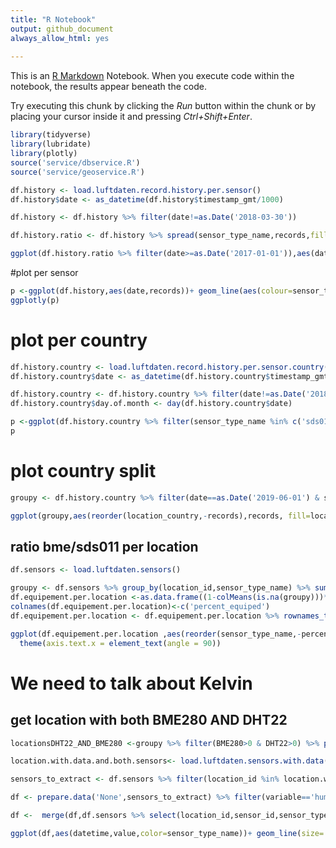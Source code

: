 ```yaml
---
title: "R Notebook"
output: github_document
always_allow_html: yes
 
---
```


This is an [R Markdown](http://rmarkdown.rstudio.com) Notebook. When you execute code within the notebook, the results appear beneath the code. 

Try executing this chunk by clicking the *Run* button within the chunk or by placing your cursor inside it and pressing *Ctrl+Shift+Enter*. 

```r
library(tidyverse)
library(lubridate)
library(plotly)
source('service/dbservice.R')
source('service/geoservice.R')
```
```r
df.history <- load.luftdaten.record.history.per.sensor()
df.history$date <- as_datetime(df.history$timestamp_gmt/1000)

df.history <- df.history %>% filter(date!=as.Date('2018-03-30'))

df.history.ratio <- df.history %>% spread(sensor_type_name,records,fill = 0) %>% mutate(ratio_bme280 = bme280/sds011*100, ratio_dht22 = dht22/sds011*100) %>%select(date,ratio_bme280,ratio_dht22) %>% gather(key,value,-date)

ggplot(df.history.ratio %>% filter(date>=as.Date('2017-01-01')),aes(date,value,fill=key))+ geom_line()

```

#plot per sensor

```r

p <-ggplot(df.history,aes(date,records))+ geom_line(aes(colour=sensor_type_name))
ggplotly(p)
```
# plot per country
```r
df.history.country <- load.luftdaten.record.history.per.sensor.country()
df.history.country$date <- as_datetime(df.history.country$timestamp_gmt/1000)

df.history.country <- df.history.country %>% filter(date!=as.Date('2018-03-30')) %>% filter(!is.na(location_country))
df.history.country$day.of.month <- day(df.history.country$date)

p <-ggplot(df.history.country %>% filter(sensor_type_name %in% c('sds011') & day.of.month==1 & location_country %in% c('DE','BG','FR')),aes(date,records,fill=location_country))+ geom_bar(stat="identity",position = 'dodge')
p
```
# plot country split
```r
groupy <- df.history.country %>% filter(date==as.Date('2019-06-01') & sensor_type_name=='bme280') %>% top_n(10,records)

ggplot(groupy,aes(reorder(location_country,-records),records, fill=location_country))+geom_bar(stat="identity")
```
## ratio bme/sds011 per location
```r
df.sensors <- load.luftdaten.sensors()

groupy <- df.sensors %>% group_by(location_id,sensor_type_name) %>% summarise(total = n()) %>% spread(sensor_type_name,total)
df.equipement.per.location <-as.data.frame((1-colMeans(is.na(groupy)))*100)
colnames(df.equipement.per.location)<-c('percent_equiped')
df.equipement.per.location <- df.equipement.per.location %>% rownames_to_column('sensor_type_name')

ggplot(df.equipement.per.location ,aes(reorder(sensor_type_name,-percent_equiped),percent_equiped))+geom_bar(stat="identity")+
  theme(axis.text.x = element_text(angle = 90))


```
# We need to talk about Kelvin

## get location with both BME280 AND DHT22
```r
locationsDHT22_AND_BME280 <-groupy %>% filter(BME280>0 & DHT22>0) %>% pull(location_id)

location.with.data.and.both.sensors<- load.luftdaten.sensors.with.data() %>% filter(location_id %in% locationsDHT22_AND_BME280) %>% filter(sensor_type_id==9) %>% pull(location_id)

sensors_to_extract <- df.sensors %>% filter(location_id %in% location.with.data.and.both.sensors) %>% pull(sensor_id)

df <- prepare.data('None',sensors_to_extract) %>% filter(variable=='humidity')

df <-  merge(df,df.sensors %>% select(location_id,sensor_id,sensor_type_name),by='sensor_id')
```
```r
ggplot(df,aes(datetime,value,color=sensor_type_name))+ geom_line(size=.1)+facet_wrap(.~location_id,nrow=3)+ theme(legend.position="bottom")
```

